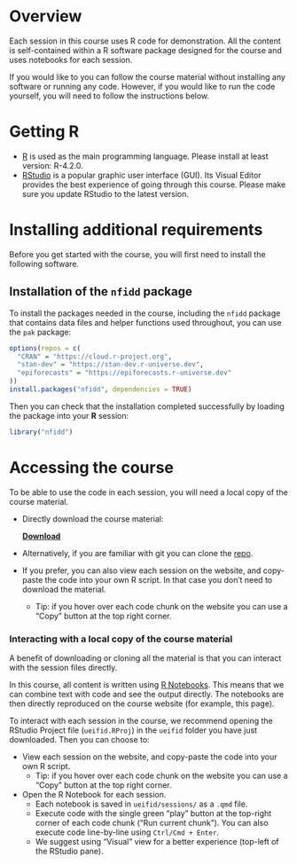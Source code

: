 # Overview

Each session in this course uses R code for demonstration.
All the content is self-contained within a R software package designed for the course and uses notebooks for each session.

If you would like to you can follow the course material without installing any software or running any code. 
However, if you would like to run the code yourself, you will need to follow the instructions below.

# Getting R

-   [R](http://cran.r-project.org) is used as the main programming language. Please install at least version: R-4.2.0.
-   [RStudio](http://www.rstudio.com/products/rstudio/download/) is a popular graphic user interface (GUI). Its Visual Editor provides the best experience of going through this course. Please make sure you update RStudio to the latest version.

# Installing additional requirements

Before you get started with the course, you will first need to install the following software.

## Installation of the `nfidd` package

To install the packages needed in the course, including the `nfidd` package that contains data files and helper functions used throughout, you can use the `pak` package:

```r
options(repos = c(
  "CRAN" = "https://cloud.r-project.org",
  "stan-dev" = "https://stan-dev.r-universe.dev",
  "epiforecasts" = "https://epiforecasts.r-universe.dev"
))
install.packages("nfidd", dependencies = TRUE)
```

Then you can check that the installation completed successfully by loading the package into your **R** session:

```r
library("nfidd")
```

# Accessing the course

To be able to use the code in each session, you will need a local copy of the course material.

-   Directly download the course material:

    ::: callout-tip
    [[**Download**]{.underline}](https://github.com/nfidd/ueifid/archive/refs/heads/main.zip)
    :::

-   Alternatively, if you are familiar with git you can clone the [repo](https://github.com/nfidd/ueifid).

-   If you prefer, you can also view each session on the website, and copy-paste the code into your own R script. In that case you don't need to download the material.
    -   Tip: if you hover over each code chunk on the website you can use a "Copy" button at the top right corner.

### Interacting with a local copy of the course material

A benefit of downloading or cloning all the material is that you can interact with the session files directly.

In this course, all content is written using [R Notebooks](https://bookdown.org/yihui/rmarkdown/notebook.html).
This means that we can combine text with code and see the output directly.
The notebooks are then directly reproduced on the course website (for example, this page).

To interact with each session in the course, we recommend opening the RStudio Project file (`ueifid.RProj`) in the `ueifid` folder you have just downloaded.
Then you can choose to:

-   View each session on the website, and copy-paste the code into your own R script.
    -   Tip: if you hover over each code chunk on the website you can use a "Copy" button at the top right corner.
-   Open the R Notebook for each session.
    -   Each notebook is saved in `ueifid/sessions/` as a `.qmd` file.
    -   Execute code with the single green "play" button at the top-right corner of each code chunk ("Run current chunk"). You can also execute code line-by-line using `Ctrl/Cmd + Enter`.
    -   We suggest using "Visual" view for a better experience (top-left of the RStudio pane).

